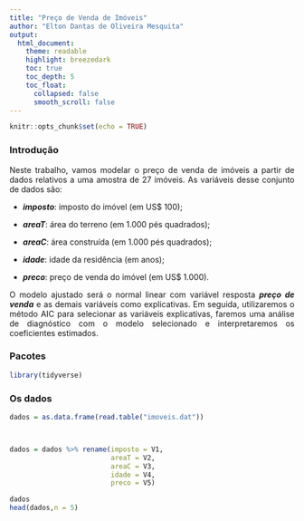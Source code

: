 ```yaml
---
title: "Preço de Venda de Imóveis"
author: "Elton Dantas de Oliveira Mesquita"
output:
  html_document:
    theme: readable
    highlight: breezedark
    toc: true
    toc_depth: 5
    toc_float:
      collapsed: false
      smooth_scroll: false
---
```


```{=html}
<style> body {text-align: justify} </style>
```
```r
knitr::opts_chunk$set(echo = TRUE)
```

### Introdução

Neste trabalho, vamos modelar o preço de venda de imóveis a partir de dados relativos a uma amostra de 27 imóveis. As variáveis desse conjunto de dados são:

-   ***imposto***: imposto do imóvel (em US\$ 100);

-   ***areaT***: área do terreno (em 1.000 pés quadrados);

-   ***areaC***: área construída (em 1.000 pés quadrados);

-   ***idade***: idade da residência (em anos);

-   ***preco***: preço de venda do imóvel (em US\$ 1.000).

O modelo ajustado será o normal linear com variável resposta ***preço de venda*** e as demais variáveis como explicativas. Em seguida, utilizaremos o método AIC para selecionar as variáveis explicativas, faremos uma análise de diagnóstico com o modelo selecionado e interpretaremos os coeficientes estimados.

### Pacotes

```r
library(tidyverse)
```

### Os dados

```r

dados = as.data.frame(read.table("imoveis.dat"))



dados = dados %>% rename(imposto = V1,
                         areaT = V2,
                         areaC = V3,
                         idade = V4,
                         preco = V5)

dados
head(dados,n = 5)
```
